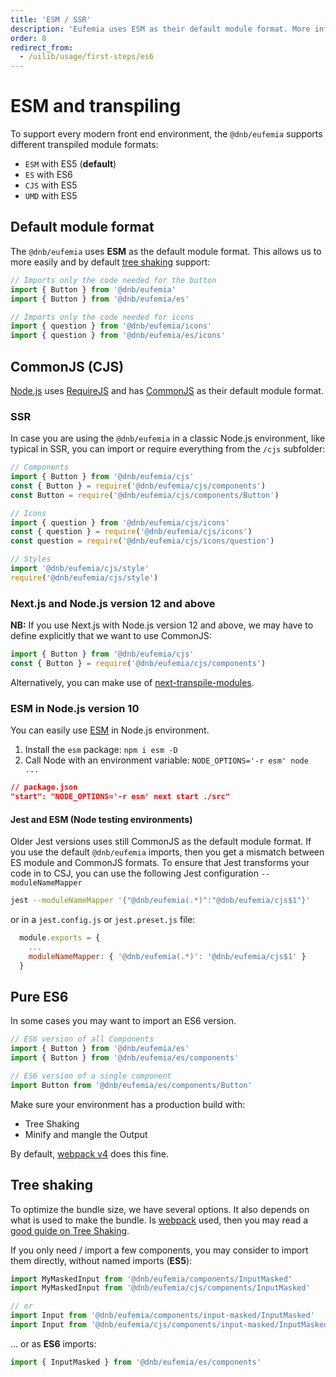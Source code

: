 ```yaml
---
title: 'ESM / SSR'
description: 'Eufemia uses ESM as their default module format. More info on this topic below.'
order: 8
redirect_from:
  - /uilib/usage/first-steps/es6
---
```


# ESM and transpiling

To support every modern front end environment, the `@dnb/eufemia` supports different transpiled module formats:

- `ESM` with ES5 (**default**)
- `ES` with ES6
- `CJS` with ES5
- `UMD` with ES5

## Default module format

The `@dnb/eufemia` uses **ESM** as the default module format. This allows us to more easily and by default [tree shaking](#tree-shaking) support:

```js
// Imports only the code needed for the button
import { Button } from '@dnb/eufemia'
import { Button } from '@dnb/eufemia/es'

// Imports only the code needed for icons
import { question } from '@dnb/eufemia/icons'
import { question } from '@dnb/eufemia/es/icons'
```

## CommonJS (CJS)

[Node.js](https://nodejs.org/) uses [RequireJS](https://requirejs.org) and has [CommonJS](https://requirejs.org/docs/commonjs.html) as their default module format.

### SSR

In case you are using the `@dnb/eufemia` in a classic Node.js environment, like typical in SSR, you can import or require everything from the `/cjs` subfolder:

```js
// Components
import { Button } from '@dnb/eufemia/cjs'
const { Button } = require('@dnb/eufemia/cjs/components')
const Button = require('@dnb/eufemia/cjs/components/Button')

// Icons
import { question } from '@dnb/eufemia/cjs/icons'
const { question } = require('@dnb/eufemia/cjs/icons')
const question = require('@dnb/eufemia/cjs/icons/question')

// Styles
import '@dnb/eufemia/cjs/style'
require('@dnb/eufemia/cjs/style')
```

### Next.js and Node.js version 12 and above

**NB:** If you use Next.js with Node.js version 12 and above, we may have to define explicitly that we want to use CommonJS:

```js
import { Button } from '@dnb/eufemia/cjs'
const { Button } = require('@dnb/eufemia/cjs/components')
```

Alternatively, you can make use of [next-transpile-modules](https://www.npmjs.com/package/next-transpile-modules).

### ESM in Node.js version 10

You can easily use [ESM](https://nodejs.org/api/esm.html) in Node.js environment.

1. Install the `esm` package: `npm i esm -D`
2. Call Node with an environment variable: `NODE_OPTIONS='-r esm' node ...`

```json
// package.json
"start": "NODE_OPTIONS='-r esm' next start ./src"
```

#### Jest and ESM (Node testing environments)

Older Jest versions uses still CommonJS as the default module format. If you use the default `@dnb/eufemia` imports, then you get a mismatch between ES module and CommonJS formats. To ensure that Jest transforms your code in to CSJ, you can use the following Jest configuration `--moduleNameMapper`

```bash
jest --moduleNameMapper '{"@dnb/eufemia(.*)":"@dnb/eufemia/cjs$1"}'
```

or in a `jest.config.js` or `jest.preset.js` file:

```js
  module.exports = {
    ...
    moduleNameMapper: { '@dnb/eufemia(.*)': '@dnb/eufemia/cjs$1' }
  }
```

## Pure ES6

In some cases you may want to import an ES6 version.

```js
// ES6 version of all Components
import { Button } from '@dnb/eufemia/es'
import { Button } from '@dnb/eufemia/es/components'

// ES6 version of a single component
import Button from '@dnb/eufemia/es/components/Button'
```

Make sure your environment has a production build with:

- Tree Shaking
- Minify and mangle the Output

By default, [webpack v4](https://webpack.js.org) does this fine.

## Tree shaking

To optimize the bundle size, we have several options. It also depends on what is used to make the bundle. Is [webpack](https://webpack.js.org) used, then you may read a [good guide on Tree Shaking](https://webpack.js.org/guides/tree-shaking).

If you only need / import a few components, you may consider to import them directly, without named imports (**ES5**):

```js
import MyMaskedInput from '@dnb/eufemia/components/InputMasked'
import MyMaskedInput from '@dnb/eufemia/cjs/components/InputMasked'

// or
import Input from '@dnb/eufemia/components/input-masked/InputMasked'
import Input from '@dnb/eufemia/cjs/components/input-masked/InputMasked'
```

... or as **ES6** imports:

```js
import { InputMasked } from '@dnb/eufemia/es/components'
```
